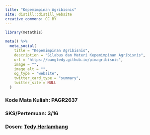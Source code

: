 ```yaml
---
title: "Kepemimpinan Agribisnis"
site: distill::distill_website
creative_commons: CC BY
---
```

```r
library(metathis)

meta() %>%
  meta_social(
    title = "Kepemimpinan Agribisnis",
    description = "Silabus dan Materi Kepemimpinan Agribisnis",
    url = "https://bangtedy.github.io/pimagribisnis",
    image = "",
    image_alt = "",
    og_type = "website",
    twitter_card_type = "summary",
    twitter_site = NULL
  )
```

### Kode Mata Kuliah: PAGR2637

### SKS/Pertemuan: 3/16

### Dosen: [Tedy Herlambang](https://bangtedy.github.io)
